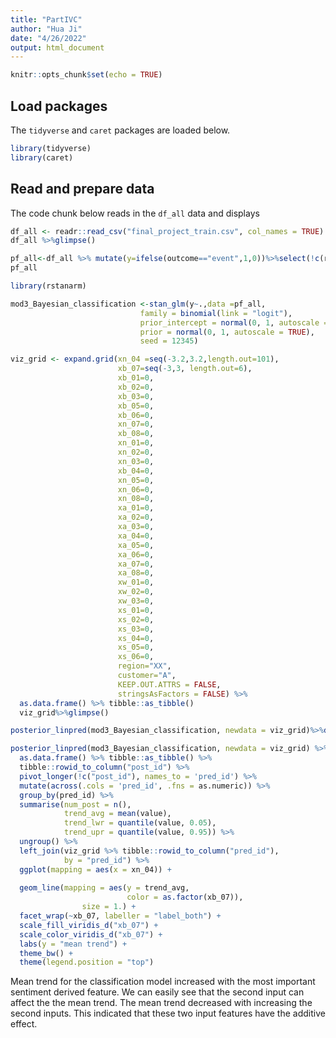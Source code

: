 ```yaml
---
title: "PartIVC"
author: "Hua Ji"
date: "4/26/2022"
output: html_document
---
```


```r
knitr::opts_chunk$set(echo = TRUE)
```

## Load packages
The `tidyverse` and `caret` packages are loaded below.

```r
library(tidyverse)
library(caret)
```

## Read and prepare data

The code chunk below reads in the `df_all` data and displays 

```r
df_all <- readr::read_csv("final_project_train.csv", col_names = TRUE)
df_all %>%glimpse()
```
```r
pf_all<-df_all %>% mutate(y=ifelse(outcome=="event",1,0))%>%select(!c(rowid,response,outcome))
pf_all
```

```r
library(rstanarm)
```

```r
mod3_Bayesian_classification <-stan_glm(y~.,data =pf_all, 
                             family = binomial(link = "logit"),
                             prior_intercept = normal(0, 1, autoscale = TRUE),
                             prior = normal(0, 1, autoscale = TRUE),
                             seed = 12345)
```

```r
viz_grid <- expand.grid(xn_04 =seq(-3.2,3.2,length.out=101),
                        xb_07=seq(-3,3, length.out=6),
                        xb_01=0,
                        xb_02=0,
                        xb_03=0,
                        xb_05=0,
                        xb_06=0,
                        xn_07=0,
                        xb_08=0,
                        xn_01=0,
                        xn_02=0,
                        xn_03=0,
                        xb_04=0,
                        xn_05=0,
                        xn_06=0,
                        xn_08=0,
                        xa_01=0,
                        xa_02=0,
                        xa_03=0,
                        xa_04=0,
                        xa_05=0,
                        xa_06=0,
                        xa_07=0,
                        xa_08=0,
                        xw_01=0,
                        xw_02=0,
                        xw_03=0,
                        xs_01=0,
                        xs_02=0,
                        xs_03=0,
                        xs_04=0,
                        xs_05=0,
                        xs_06=0,
                        region="XX",
                        customer="A",
                        KEEP.OUT.ATTRS = FALSE,
                        stringsAsFactors = FALSE) %>% 
  as.data.frame() %>% tibble::as_tibble()
  viz_grid%>%glimpse()
```


```r
posterior_linpred(mod3_Bayesian_classification, newdata = viz_grid)%>%dim()
```

```r
posterior_linpred(mod3_Bayesian_classification, newdata = viz_grid) %>% 
  as.data.frame() %>% tibble::as_tibble() %>% 
  tibble::rowid_to_column("post_id") %>% 
  pivot_longer(!c("post_id"), names_to = 'pred_id') %>% 
  mutate(across(.cols = 'pred_id', .fns = as.numeric)) %>% 
  group_by(pred_id) %>% 
  summarise(num_post = n(),
            trend_avg = mean(value),
            trend_lwr = quantile(value, 0.05),
            trend_upr = quantile(value, 0.95)) %>% 
  ungroup() %>% 
  left_join(viz_grid %>% tibble::rowid_to_column("pred_id"),
            by = "pred_id") %>% 
  ggplot(mapping = aes(x = xn_04)) +
  
  geom_line(mapping = aes(y = trend_avg,
                          color = as.factor(xb_07)),
                size = 1.) +
  facet_wrap(~xb_07, labeller = "label_both") +
  scale_fill_viridis_d("xb_07") +
  scale_color_viridis_d("xb_07") +
  labs(y = "mean trend") +
  theme_bw() +
  theme(legend.position = "top")
```

Mean trend for the classification model increased with the most important sentiment derived feature. We can easily see that the second input can affect the the mean trend. The mean trend decreased with increasing the second inputs. This indicated that these two input features have the additive effect.
